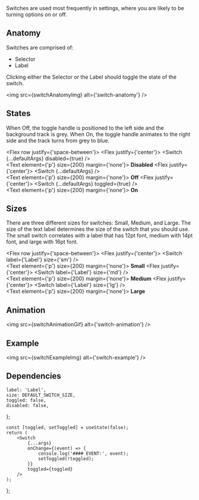 


<Meta component={Switch} title="Components/Switch" />

<Title>Switches</Title>

<Subtitle>
    Switches are used most frequently in settings, where you are likely to be turning options on or
    off.
</Subtitle>

## Anatomy

Switches are comprised of:

-   Selector
-   Label

Clicking either the Selector or the Label should toggle the state of the switch.

<img src={switchAnatomyImg} alt={'switch-anatomy'} />

## States

When Off, the toggle handle is positioned to the left side and the background track is grey. When On, the toggle handle animates to the right side and the track turns from grey to blue.

<Flex row justify={'space-between'}>
    <Flex justify={'center'}>
        <Switch {...defaultArgs} disabled={true} />
        <br />
        <Text element={'p'} size={200} margin={'none'}>
            <strong>Disabled</strong>
        </Text>
    </Flex>
    <Flex justify={'center'}>
        <Switch {...defaultArgs} />
        <br />
        <Text element={'p'} size={200} margin={'none'}>
            <strong>Off</strong>
        </Text>
    </Flex>
    <Flex justify={'center'}>
        <Switch {...defaultArgs} toggled={true} />
        <br />
        <Text element={'p'} size={200} margin={'none'}>
            <strong>On</strong>
        </Text>
    </Flex>
</Flex>

## Sizes

There are three different sizes for switches: Small, Medium, and Large. The size of the text label determines the size of the switch that you should use. The small switch correlates with a label that has 12pt font, medium with 14pt font, and large with 16pt font.

<Flex row justify={'space-between'}>
    <Flex justify={'center'}>
        <Switch label={'Label'} size={'sm'} />
        <br />
        <Text element={'p'} size={200} margin={'none'}>
            <strong>Small</strong>
        </Text>
    </Flex>
    <Flex justify={'center'}>
        <Switch label={'Label'} size={'md'} />
        <br />
        <Text element={'p'} size={200} margin={'none'}>
            <strong>Medium</strong>
        </Text>
    </Flex>
    <Flex justify={'center'}>
        <Switch label={'Label'} size={'lg'} />
        <br />
        <Text element={'p'} size={200} margin={'none'}>
            <strong>Large</strong>
        </Text>
    </Flex>
</Flex>

## Animation

<img src={switchAnimationGif} alt={'switch-animation'} />

## Example

<img src={switchExampleImg} alt={'switch-example'} />

## Dependencies

<ArgsTable of={Switch} exclude={[...DEFAULT_ARGUMENTS_TABLE_EXCLUSION]} />

    label: 'Label',
    size: DEFAULT_SWITCH_SIZE,
    toggled: false,
    disabled: false,
};

    const [toggled, setToggled] = useState(false);
    return (
        <Switch
            {...args}
            onChange={(event) => {
                console.log('#### EVENT:', event);
                setToggled(!toggled);
            }}
            toggled={toggled}
        />
    );
};

<Canvas hidden>
    <Story
        name="Default"
        argTypes={{
            label: { control: { type: 'text' } },
            size: { control: { type: 'select', options: SWITCH_SIZES } },
            disabled: { control: { type: 'boolean' } },
            ...Utils.hideComponentProperties(['width', 'height', 'innerWidth', 'className', 'onClick', 'onChange', 'toggled']),
        }}
        args={defaultArgs}
    >
        {(args) => <ControlledSwitch {...args} />}
    </Story>
</Canvas>

